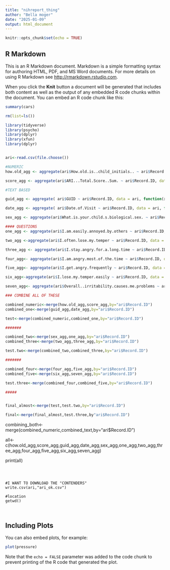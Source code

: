 ```yaml
---
title: "nihreport_thing"
author: "Bella moger"
date: "2025-01-09"
output: html_document
---
```


```r
knitr::opts_chunk$set(echo = TRUE)
```

## R Markdown

This is an R Markdown document. Markdown is a simple formatting syntax for authoring HTML, PDF, and MS Word documents. For more details on using R Markdown see <http://rmarkdown.rstudio.com>.

When you click the **Knit** button a document will be generated that includes both content as well as the output of any embedded R code chunks within the document. You can embed an R code chunk like this:

```r
summary(cars)

rm(list=ls())

library(tidyverse)
library(psycho)
library(dplyr)
library(xfun)
library(dplyr)


ari<-read.csv(file.choose())
```


```r
#NUMERIC
how.old_agg <- aggregate(ari$How.old.is..child_initials.. ~ ari$Record.ID, data = ari, sum)

score_agg <- aggregate(ari$ARI...Total.Score..Sum. ~ ari$Record.ID, data = ari, sum)
```


```r
#TEXT BASED

guid_agg <- aggregate( ari$GUID ~ ari$Record.ID, data = ari, function(x) paste(x, collapse = ","))

date_agg <- aggregate( ari$Date.of.Visit ~ ari$Record.ID, data = ari, function(x) paste(x, collapse = ","))

sex_agg <- aggregate(ari$What.is.your.child.s.biological.sex. ~ ari$Record.ID, data = ari, function(x) paste(x, collapse = ","))
```


```r

#### QUESTIONS
one_agg <- aggregate(ari$I.am.easily.annoyed.by.others ~ ari$Record.ID, data = ari, function(x) paste(x, collapse = ","))

two_agg <-aggregate(ari$I.often.lose.my.temper ~ ari$Record.ID, data = ari, function(x) paste(x, collapse = ","))

three_agg <- aggregate(ari$I.stay.angry.for.a.long.time ~ ari$Record.ID, data = ari, function(x) paste(x, collapse = ","))

four_agg<- aggregate(ari$I.am.angry.most.of.the.time ~ ari$Record.ID, data = ari, function(x) paste(x, collapse = ","))

five_agg<- aggregate(ari$I.get.angry.frequently ~ ari$Record.ID, data = ari, function(x) paste(x, collapse = ","))

six_agg<-aggregate(ari$I.lose.my.temper.easily ~ ari$Record.ID, data = ari, function(x) paste(x, collapse = ","))

seven_agg<- aggregate(ari$Overall..irritability.causes.me.problems ~ ari$Record.ID, data = ari, function(x) paste(x, collapse = ","))

```


```r
### COMBINE ALL OF THESE

combined_numeric<-merge(how.old_agg,score_agg,by="ari$Record.ID")
combined_one<-merge(guid_agg,date_agg,by="ari$Record.ID")

test<-merge(combined_numeric,combined_one,by="ari$Record.ID")

#######

combined_two<-merge(sex_agg,one_agg,by="ari$Record.ID")
combined_three<-merge(two_agg,three_agg,by="ari$Record.ID")

test.two<-merge(combined_two,combined_three,by="ari$Record.ID")

#######

combined_four<-merge(four_agg,five_agg,by="ari$Record.ID")
combined_five<-merge(six_agg,seven_agg,by="ari$Record.ID")

test.three<-merge(combined_four,combined_five,by="ari$Record.ID")

#####


final_almost<-merge(test,test.two,by="ari$Record.ID")

final<-merge(final_almost,test.three,by"ari$Record.ID")

```

combining_both<-merge(combined_numeric,combined_text,by="ari$Record.ID")


  
all<-
  c(how.old_agg,score_agg,guid_agg,date_agg,sex_agg,one_agg,two_agg,three_agg,four_agg,five_agg,six_agg,seven_agg)


print(all)

```



#I WANT TO DOWNLOAD THE "CONTENDERS"
write.csv(ari,"ari_ok.csv")

#location
getwd()



```

## Including Plots

You can also embed plots, for example:

```r
plot(pressure)
```

Note that the `echo = FALSE` parameter was added to the code chunk to prevent printing of the R code that generated the plot.
